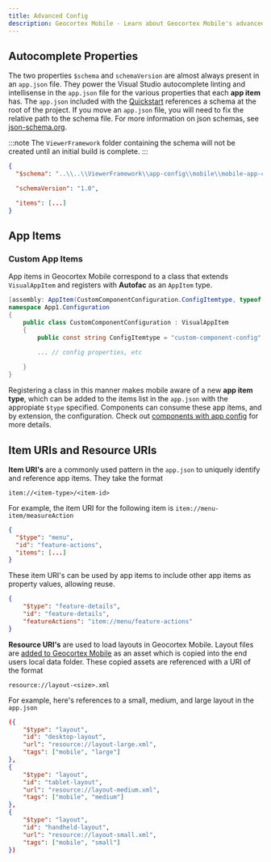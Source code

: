 ```yaml
---
title: Advanced Config
description: Geocortex Mobile - Learn about Geocortex Mobile's advanced configuration options
---
```



## Autocomplete Properties

The two properties `$schema` and `schemaVersion` are almost always present in an `app.json` file. They power the Visual Studio autocomplete linting and intellisense in the `app.json` file for the various properties that each **app item** has. The `app.json` included with the [Quickstart](sdk-quick-start.mdx) references a schema at the root of the project. If you move an `app.json` file, you will need to fix the relative path to the schema file. For more information on json schemas, see [json-schema.org](https://json-schema.org/).

:::note
The `ViewerFramework` folder containing the schema will not be created until an initial build is complete.
:::

```json
{
  "$schema": "..\\..\\ViewerFramework\\app-config\\mobile\\mobile-app-config.schema.json",

  "schemaVersion": "1.0",

  "items": [...]
}
```

## App Items

<AppItemSnippet />

### Custom App Items

App items in Geocortex Mobile correspond to a class that extends `VisualAppItem` and registers with **Autofac** as an `AppItem` type.

<AutofacSnippet />

```csharp
[assembly: AppItem(CustomComponentConfiguration.ConfigItemtype, typeof(CustomComponentConfiguration))]
namespace App1.Configuration
{
    public class CustomComponentConfiguration : VisualAppItem
    {
        public const string ConfigItemtype = "custom-component-config";

        ... // config properties, etc
        
    }
}
```

Registering a class in this manner makes mobile aware of a new **app item type**, which can be added to the items list in the `app.json` with the appropiate `$type` specified. Components can consume these app items, and by extension, the configuration. Check out [components with app config](usecases-implement-component-participate-app-config.mdx#create-a-skeleton-app-config-definition) for more details.


## Item URIs and Resource URIs

**Item URI's** are a commonly used pattern in the `app.json` to uniquely identify and reference app items. They take the format

`item://<item-type>/<item-id>`

For example, the item URI for the following item is `item://menu-item/measureAction`

```json
{
  "$type": "menu",
  "id": "feature-actions",
  "items": [...]
}
```

These item URI's can be used by app items to include other app items as property values, allowing reuse.

```json
{
    "$type": "feature-details",
    "id": "feature-details",
    "featureActions": "item://menu/feature-actions"
}
```

**Resource URI's** are used to load layouts in Geocortex Mobile. Layout files are [added to Geocortex Mobile](usecases-add-medium-layout.mdx) as an asset which is copied into the end users local data folder. These copied assets are referenced with a URI of the format

`resource://layout-<size>.xml`

For example, here's references to a small, medium, and large layout in the `app.json`

```json
({
    "$type": "layout",
    "id": "desktop-layout",
    "url": "resource://layout-large.xml",
    "tags": ["mobile", "large"]
},
{
    "$type": "layout",
    "id": "tablet-layout",
    "url": "resource://layout-medium.xml",
    "tags": ["mobile", "medium"]
},
{
    "$type": "layout",
    "id": "handheld-layout",
    "url": "resource://layout-small.xml",
    "tags": ["mobile", "small"]
})
```